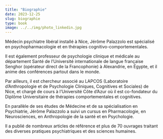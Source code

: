```yaml
---
title: "Biographie"
date: 2023-12-25
slug: biographie  
type: book
image: ../../img/photo_linkedin.jpg
---
```


Médecin psychiatre libéral installé à Nice, Jérôme Palazzolo est spécialisé en psychopharmacologie et en thérapies cognitivo-comportementales.

Il est également professeur de psychologie clinique et médicale au département Santé de l’Université internationale de langue française Senghor (opérateur direct de la Francophonie) à Alexandrie, en Égypte, et il anime des conférences partout dans le monde.

Par ailleurs, il est chercheur associé au LAPCOS (Laboratoire d'Anthropologie et de Psychologie Cliniques, Cognitives et Sociales) de Nice, et chargé de cours à l’Université Côte d’Azur où il est co-fondateur du Diplôme Universitaire de thérapies comportementales et cognitives.

En parallèle de ses études de Médecine et de sa spécialisation en Psychiatrie, Jérôme Palazzolo a suivi un cursus en Pharmacologie, en Neurosciences, en Anthropologie de la santé et en Psychologie.

Il a publié de nombreux articles de référence et plus de 70 ouvrages traitant des diverses pratiques psychiatriques et des sciences humaines.
